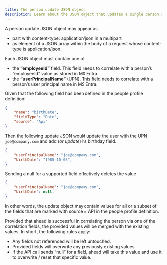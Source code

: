 ```yaml
---
title: The person update JSON object
description: Learn about the JSON object that updates a single person in the ahead people store
---
```


A person update JSON object may appear as

* part with content-type: application/json in a multipart 
* as element of a JSON array within the body of a request whose content-type is application/json.

Each JSON object must contain one of 
* the **“employeeId”** field. This field needs to correlate with a person’s “employeeId” value as stored in MS Entra.
* the **“userPrincipalName”** (UPN). This field needs to correlate with a person’s user principal name in MS Entra.

Given that the following field has been defined in the people profile definition:

```json
{
    "name": "birthDate",
    "fieldType": "Date",
    "source": "Api"
}
```

Then the following update JSON would update the user with the UPN `joe@company.com` and add (_or update_) its birthday field.

```json
{
    "userPrincipalName": "joe@company.com",
    "birthDate": "1985-10-03",
}
```

Sending a null for a supported field effectively deletes the value

```json
{
    "userPrincipalName": "joe@company.com",
    "birthDate": null,
}
```

In other words, the update object may contain values for all or a subset of the fields that are marked with source = API 
in the people profile definition.

Provided that ahead is successful in correlating the person via one of the correlation fields, the provided values will be 
merged with the existing values. In short, the following rules apply:

*	Any fields not referenced will be left untouched.
*	Provided fields will overwrite any previously existing values.
*	If the API call sends “null” for a field, ahead will take this value and use it to overwrite / reset that specific value.
